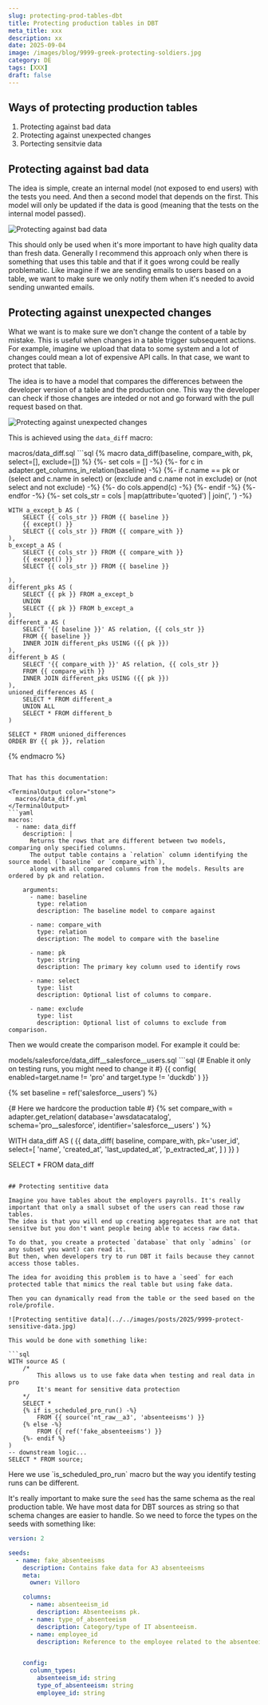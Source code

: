 ```yaml
---
slug: protecting-prod-tables-dbt
title: Protecting production tables in DBT
meta_title: xxx
description: xx
date: 2025-09-04
image: /images/blog/9999-greek-protecting-soldiers.jpg
category: DE
tags: [XXX]
draft: false
---
```


## Ways of protecting production tables

1. Protecting against bad data
2. Protecting against unexpected changes
3. Portecting sensitvie data

## Protecting against bad data

The idea is simple, create an internal model (not exposed to end users) with the tests you need. And then a second model that depends on the first. This model will only be updated if the data is good (meaning that the tests on the internal model passed).

![Protecting against bad data](../../images/posts/2025/9999-protecting-bad-data.jpg)

This should only be used when it's more important to have high quality data than fresh data. Generally I recommend this approach only when there is something that uses this table and that if it goes wrong could be really problematic. Like imagine if we are sending emails to users based on a table, we want to make sure we only notify them when it's needed to avoid sending unwanted emails.

## Protecting against unexpected changes

What we want is to make sure we don't change the content of a table by mistake. This is useful when changes in a table trigger subsequent actions. For example, imagine we upload that data to some system and a lot of changes could mean a lot of expensive API calls. In that case, we want to protect that table.

The idea is to have a model that compares the differences between the developer version of a table and the production one.
This way the developer can check if those changes are inteded or not and go forward with the pull request based on that.

![Protecting against unexpected changes](../../images/posts/2025/9999-protect-unexpected-changes.jpg)

This is achieved using the `data_diff` macro:

<TerminalOutput color="stone">
  macros/data_diff.sql
</TerminalOutput>
```sql
{% macro data_diff(baseline, compare_with, pk, select=[], exclude=[]) %}
    {%- set cols = [] -%}
    {%- for c in adapter.get_columns_in_relation(baseline) -%}
        {%- if c.name == pk
            or (select and c.name in select)
            or (exclude and c.name not in exclude)
            or (not select and not exclude)
        -%}
            {%- do cols.append(c) -%}
        {%- endif -%}
    {%- endfor -%}
    {%- set cols_str = cols | map(attribute='quoted') | join(', ') -%}

    WITH a_except_b AS (
        SELECT {{ cols_str }} FROM {{ baseline }}
        {{ except() }}
        SELECT {{ cols_str }} FROM {{ compare_with }}
    ),
    b_except_a AS (
        SELECT {{ cols_str }} FROM {{ compare_with }}
        {{ except() }}
        SELECT {{ cols_str }} FROM {{ baseline }}

    ),
    different_pks AS (
        SELECT {{ pk }} FROM a_except_b
        UNION
        SELECT {{ pk }} FROM b_except_a
    ),
    different_a AS (
        SELECT '{{ baseline }}' AS relation, {{ cols_str }}
        FROM {{ baseline }}
        INNER JOIN different_pks USING ({{ pk }})
    ),
    different_b AS (
        SELECT '{{ compare_with }}' AS relation, {{ cols_str }}
        FROM {{ compare_with }}
        INNER JOIN different_pks USING ({{ pk }})
    ),
    unioned_differences AS (
        SELECT * FROM different_a
        UNION ALL
        SELECT * FROM different_b
    )

    SELECT * FROM unioned_differences
    ORDER BY {{ pk }}, relation
{% endmacro %}
```

That has this documentation:

<TerminalOutput color="stone">
  macros/data_diff.yml
</TerminalOutput>
```yaml
macros:
  - name: data_diff
    description: |
      Returns the rows that are different between two models, comparing only specified columns.
      The output table contains a `relation` column identifying the source model (`baseline` or `compare_with`),
      along with all compared columns from the models. Results are ordered by pk and relation.

    arguments:
      - name: baseline
        type: relation
        description: The baseline model to compare against

      - name: compare_with
        type: relation
        description: The model to compare with the baseline

      - name: pk
        type: string
        description: The primary key column used to identify rows

      - name: select
        type: list
        description: Optional list of columns to compare.

      - name: exclude
        type: list
        description: Optional list of columns to exclude from comparison.
```

Then we would create the comparison model. For example it could be:

<TerminalOutput color="stone">
  models/salesforce/data_diff__salesforce__users.sql
</TerminalOutput>
```sql
{# Enable it only on testing runs, you might need to change it #}
{{ config(
    enabled=target.name != 'pro' and target.type != 'duckdb'
) }}

{% set baseline = ref('salesforce__users') %}

{# Here we hardcore the production table #}
{% set compare_with = adapter.get_relation(
    database='awsdatacatalog',
    schema='pro__salesforce',
    identifier='salesforce__users'
) %}

WITH data_diff AS (
    {{ data_diff(
        baseline,
        compare_with,
        pk='user_id',
        select=[
            'name',
            'created_at',
            'last_updated_at',
            'p_extracted_at',
        ]
    ) }}
)

SELECT * FROM data_diff

```

## Protecting sentitive data

Imagine you have tables about the employers payrolls. It's really important that only a small subset of the users can read those raw tables.
The idea is that you will end up creating aggregates that are not that sensitve but you don't want people being able to access raw data.

To do that, you create a protected `database` that only `admins` (or any subset you want) can read it.
But then, when developers try to run DBT it fails because they cannot access those tables.

The idea for avoiding this problem is to have a `seed` for each protected table that mimics the real table but using fake data.

Then you can dynamically read from the table or the seed based on the role/profile.

![Protecting sentitive data](../../images/posts/2025/9999-protect-sensitive-data.jpg)

This would be done with something like:

```sql
WITH source AS (
    /*
        This allows us to use fake data when testing and real data in pro
        It's meant for sensitive data protection
    */
    SELECT *
    {% if is_scheduled_pro_run() -%}
        FROM {{ source('nt_raw__a3', 'absenteeisms') }}
    {% else -%}
        FROM {{ ref('fake_absenteeisms') }}
    {%- endif %}
)
-- downstream logic...
SELECT * FROM source;
```

<Notice type="info">
  Here we use `is_scheduled_pro_run` macro but the way you identify testing runs can be different.
</Notice>

It's really important to make sure the `seed` has the same schema as the real production table.
We have most data for DBT sources as string so that schema changes are easier to handle.
So we need to force the types on the seeds with something like:

```yaml
version: 2

seeds:
  - name: fake_absenteeisms
    description: Contains fake data for A3 absenteeisms
    meta:
      owner: Villoro

    columns:
      - name: absenteeism_id
        description: Absenteeisms pk.
      - name: type_of_absenteeism
        description: Category/type of IT absenteeism.
      - name: employee_id
        description: Reference to the employee related to the absenteeism.


    config:
      column_types:
        absenteeism_id: string
        type_of_absenteeism: string
        employee_id: string
```